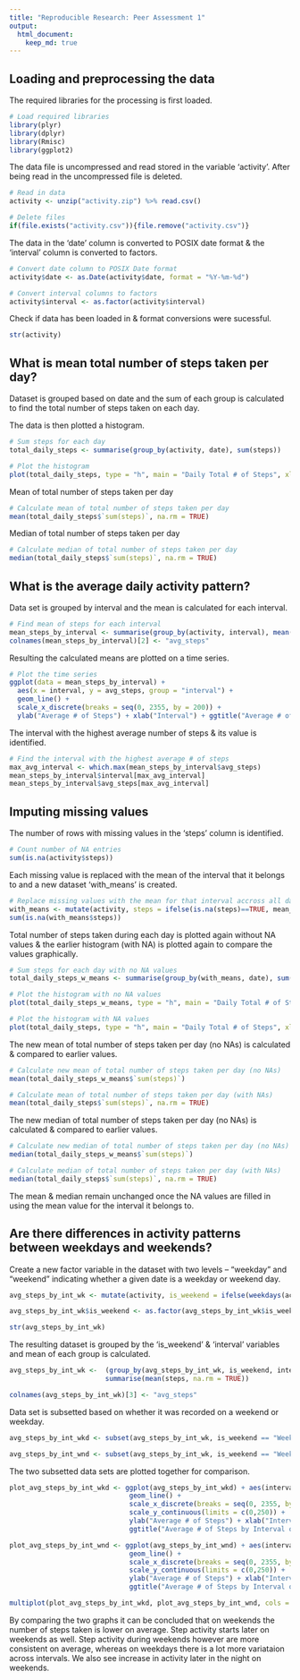 ```yaml
---
title: "Reproducible Research: Peer Assessment 1"
output: 
  html_document:
    keep_md: true
---
```



## Loading and preprocessing the data

The required libraries for the processing is first loaded.

```r
# Load required libraries
library(plyr)
library(dplyr)
library(Rmisc)
library(ggplot2)
```

The data file is uncompressed and read stored in the variable 'activity'.
After being read in the uncompressed file is deleted.

```r
# Read in data
activity <- unzip("activity.zip") %>% read.csv()

# Delete files
if(file.exists("activity.csv")){file.remove("activity.csv")}
```

The data in the 'date' column is converted to POSIX date format & the 'interval' column is converted to factors.

```r
# Convert date column to POSIX Date format
activity$date <- as.Date(activity$date, format = "%Y-%m-%d")

# Convert interval columns to factors
activity$interval <- as.factor(activity$interval)
```

Check if data has been loaded in & format conversions were sucessful.

```r
str(activity)
```

## What is mean total number of steps taken per day?

Dataset is grouped based on date and the sum of each group is calculated to find the total number of steps taken on each day.

The data is then plotted a histogram.

```r
# Sum steps for each day
total_daily_steps <- summarise(group_by(activity, date), sum(steps))

# Plot the histogram
plot(total_daily_steps, type = "h", main = "Daily Total # of Steps", xlab = "Date", ylab = "# of Steps")
```

Mean of total number of steps taken per day

```r
# Calculate mean of total number of steps taken per day
mean(total_daily_steps$`sum(steps)`, na.rm = TRUE)
```

Median of total number of steps taken per day

```r
# Calculate median of total number of steps taken per day
median(total_daily_steps$`sum(steps)`, na.rm = TRUE)
```

## What is the average daily activity pattern?

Data set is grouped by interval and the mean is calculated for each interval.

```r
# Find mean of steps for each interval
mean_steps_by_interval <- summarise(group_by(activity, interval), mean(steps, na.rm = TRUE))
colnames(mean_steps_by_interval)[2] <- "avg_steps"
```

Resulting the calculated means are plotted on a time series.

```r
# Plot the time series
ggplot(data = mean_steps_by_interval) +
  aes(x = interval, y = avg_steps, group = "interval") +
  geom_line() +
  scale_x_discrete(breaks = seq(0, 2355, by = 200)) +
  ylab("Average # of Steps") + xlab("Interval") + ggtitle("Average # of Steps by Interval")
```

The interval with the highest average number of steps & its value is identified.

```r
# Find the interval with the highest average # of steps
max_avg_interval <- which.max(mean_steps_by_interval$avg_steps)
mean_steps_by_interval$interval[max_avg_interval]
mean_steps_by_interval$avg_steps[max_avg_interval]
```

## Imputing missing values

The number of rows with missing values in the 'steps' column is identified.

```r
# Count number of NA entries
sum(is.na(activity$steps))
```

Each missing value is replaced with the mean of the interval that it belongs to and a new dataset 'with_means' is created.

```r
# Replace missing values with the mean for that interval accross all days.
with_means <- mutate(activity, steps = ifelse(is.na(steps)==TRUE, mean_steps_by_interval$avg_steps, steps))
sum(is.na(with_means$steps))
```

Total number of steps taken during each day is plotted again without NA values & the earlier histogram (with NA) is plotted again to compare the values graphically.

```r
# Sum steps for each day with no NA values
total_daily_steps_w_means <- summarise(group_by(with_means, date), sum(steps))

# Plot the histogram with no NA values
plot(total_daily_steps_w_means, type = "h", main = "Daily Total # of Steps (NA Removed)", xlab = "Date", ylab = "# of Steps")

# Plot the histogram with NA values
plot(total_daily_steps, type = "h", main = "Daily Total # of Steps", xlab = "Date", ylab = "# of Steps")
```

The new mean of total number of steps taken per day (no NAs) is calculated & compared to earlier values.

```r
# Calculate new mean of total number of steps taken per day (no NAs)
mean(total_daily_steps_w_means$`sum(steps)`)

# Calculate mean of total number of steps taken per day (with NAs)
mean(total_daily_steps$`sum(steps)`, na.rm = TRUE)
```

The new median of total number of steps taken per day (no NAs) is calculated & compared to earlier values.

```r
# Calculate new median of total number of steps taken per day (no NAs)
median(total_daily_steps_w_means$`sum(steps)`)

# Calculate median of total number of steps taken per day (with NAs)
median(total_daily_steps$`sum(steps)`, na.rm = TRUE)
```

The mean & median remain unchanged once the NA values are filled in using the mean value for the interval it belongs to.



## Are there differences in activity patterns between weekdays and weekends?

Create a new factor variable in the dataset with two levels – “weekday” and “weekend” indicating whether a given date is a weekday or weekend day.

```r
avg_steps_by_int_wk <- mutate(activity, is_weekend = ifelse(weekdays(activity$date) == "Saturday" | weekdays(activity$date) == "Sunday", "Weekend", "Weekday"))

avg_steps_by_int_wk$is_weekend <- as.factor(avg_steps_by_int_wk$is_weekend)

str(avg_steps_by_int_wk)
```

The resulting dataset is grouped by the 'is_weekend' & 'interval' variables and mean of each group is calculated.

```r
avg_steps_by_int_wk <-  (group_by(avg_steps_by_int_wk, is_weekend, interval)) %>%
                        summarise(mean(steps, na.rm = TRUE))

colnames(avg_steps_by_int_wk)[3] <- "avg_steps"
```

Data set is subsetted based on whether it was recorded on a weekend or weekday.

```r
avg_steps_by_int_wkd <- subset(avg_steps_by_int_wk, is_weekend == "Weekday")

avg_steps_by_int_wnd <- subset(avg_steps_by_int_wk, is_weekend == "Weekend")
```

The two subsetted data sets are plotted together for comparison.

```r
plot_avg_steps_by_int_wkd <- ggplot(avg_steps_by_int_wkd) + aes(interval, avg_steps, group = "interval") +
                              geom_line() +
                              scale_x_discrete(breaks = seq(0, 2355, by = 200)) +
                              scale_y_continuous(limits = c(0,250)) +
                              ylab("Average # of Steps") + xlab("Interval") +
                              ggtitle("Average # of Steps by Interval on Weekdays")

plot_avg_steps_by_int_wnd <- ggplot(avg_steps_by_int_wnd) + aes(interval, avg_steps, group = "interval") +
                              geom_line() +
                              scale_x_discrete(breaks = seq(0, 2355, by = 200)) +
                              scale_y_continuous(limits = c(0,250)) +
                              ylab("Average # of Steps") + xlab("Interval") +
                              ggtitle("Average # of Steps by Interval on Weekends")

multiplot(plot_avg_steps_by_int_wkd, plot_avg_steps_by_int_wnd, cols = 1)
```

By comparing the two graphs it can be concluded that on weekends the number of steps taken is lower on average. Step activity starts later on weekends as well. Step activity during weekends however are more consistent on average, whereas on weekdays there is a lot more variataion across intervals. We also see increase in activity later in the night on weekends.